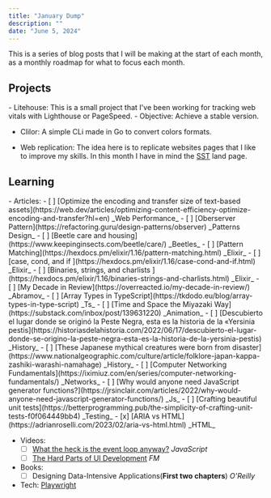 ```yaml
---
title: "January Dump"
description: ""
date: "June 5, 2024"
---
```

This is a series of blog posts that I will be making at the start of each month, as a monthly roadmap for what to focus each month.

<h2 class=" text-xl">Projects</h2>
- Litehouse: This is a small project that I've been working for tracking web vitals with Lighthouse or PageSpeed. 
    - <span class="text-accent ml-4">Objective: </span>Achieve a stable version. 

- Clilor: A simple CLi made in Go to convert colors formats.

- Web replication: The idea here is to replicate websites pages that I like to improve my skills. In this month I have in mind the [SST](https://sst.dev/) land page.


<h2 class=" text-xl">Learning</h2>
- Articles:
   - [ ] [Optimize the encoding and transfer size of text-based assets](https://web.dev/articles/optimizing-content-efficiency-optimize-encoding-and-transfer?hl=en) _Web Performance_ 
   - [ ] [Oberserver Pattern](https://refactoring.guru/design-patterns/observer) _Patterns Design_
   - [ ] [Beetle care and housing](https://www.keepinginsects.com/beetle/care/) _Beetles_
   - [ ] [Pattern Matching](https://hexdocs.pm/elixir/1.16/pattern-matching.html) _Elixir_
   - [ ] [case, cond, and if ](https://hexdocs.pm/elixir/1.16/case-cond-and-if.html) _Elixir_
   - [ ] [Binaries, strings, and charlists ](https://hexdocs.pm/elixir/1.16/binaries-strings-and-charlists.html) _Elixir_
   - [ ] [My Decade in Review](https://overreacted.io/my-decade-in-review/) _Abramov_
   - [ ] [Array Types in TypeScript](https://tkdodo.eu/blog/array-types-in-type-script) _Ts_
   - [ ] [Time and Space the Miyazaki Way](https://substack.com/inbox/post/139631220) _Animation_
   - [ ] [Descubierto el lugar donde se originó la Peste Negra, esta es la historia de la «Yersinia pestis](https://historiasdelahistoria.com/2022/06/17/descubierto-el-lugar-donde-se-origino-la-peste-negra-esta-es-la-historia-de-la-yersinia-pestis) _History_
   - [ ] [These Japanese mythical creatures were born from disaster](https://www.nationalgeographic.com/culture/article/folklore-japan-kappa-zashiki-warashi-namahage) _History_
   - [ ] [Computer Networking Fundamentals](https://iximiuz.com/en/series/computer-networking-fundamentals/) _Networks_
   - [ ] [Why would anyone need JavaScript generator functions?](https://jrsinclair.com/articles/2022/why-would-anyone-need-javascript-generator-functions/) _Js_
   - [ ] [Crafting beautiful unit tests](https://betterprogramming.pub/the-simplicity-of-crafting-unit-tests-f0f064449bb4) _Testing_ 
   - [x] [ARIA vs HTML](https://adrianroselli.com/2023/02/aria-vs-html.html) _HTML_

- Videos:
  - [ ] [What the heck is the event loop anyway?](https://www.youtube.com/watch?v=8aGhZQkoFbQ&vl=en) _JavaScript_
  - [ ] [The Hard Parts of UI Development](https://frontendmasters.com/courses/hard-parts-ui-dev/) _FM_

- Books:
    - [ ] Designing Data-Intensive Applications(**First two chapters**) _O'Reilly_ 

- Tech: [Playwright](https://playwright.dev/)